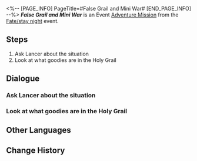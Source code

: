 <%-- [PAGE_INFO]
PageTitle=#False Grail and Mini War#
[END_PAGE_INFO] --%>
{{Stub|Dialogue.}}
{{Mission Infobox
|id            = 8034201
|title         = 
|image         = <!--Mission False Grail and Mini War.png-->
|type          = Adventure
|event_name    = Fate/stay night
|chapter       = 
|requirements  = {{cx}}<!--Hidden Mission ID 1040531--> completed
|summary       = <!--official mission summary from Fate's Atlas-->
|characters    = Trailblazer
|startLocation = [[<!--starting world-->]] - [[<!--starting area-->]]
|world         = <!--starting world-->
|area          = <!--starting area-->
|prev          = 
|next          = 
|rewards       = Credit*5,000
}}
'''''False Grail and Mini War''''' is an Event [[Adventure Mission]] from the [[Fate/stay night]] event.

==Steps==
# Ask Lancer about the situation
# Look at what goodies are in the Holy Grail

<!--
==Gameplay Notes==

--><!--
==Trial Character==

-->
==Dialogue==
{{Stub Dialogue}}
===Ask Lancer about the situation{{subst:void|<!--803420101-->}}===
{{Mission Description|type=adventure|location=<!--to be added-->|For reasons unknown, a particular otherworldly guest still remains in Penacony, seemingly tasked with a relatively important commission.}}
{{Dialogue Start}}
:{{tx}}
{{Dialogue End}}

===Look at what goodies are in the Holy Grail{{subst:void|<!--803420102-->}}===
{{Mission Description|type=adventure|location=<!--to be added-->|update|If the Holy Grail still possesses the ability to grant wishes, what will you wish for if there is another Holy Grail War?}}
{{Dialogue Start}}
:{{tx}}
{{Dialogue End}}

==Other Languages==
{{Other Languages
|en   = False Grail and Mini War
|zhs  = 拟似圣杯与微型战争
|zht  = 擬似聖杯與微型戰爭
|ja   = 擬似聖杯と小さな戦争
|ko   = 유사 성배와 작은 전쟁
|es   = Un falso Santo Grial y una guerra en miniatura
|fr   = Saint Graal factice et guerre miniature
|ru   = Виртуальный Святой Грааль и микровойны
|th   = จอกศักดิ์สิทธิ์จำลอง กับสงครามขนาดย่อม
|vi   = Chén Thánh Mô Phỏng Và Chiến Tranh Thu Nhỏ
|de   = Simulierter Heiliger Kelch und Mikrokriege
|id   = Cawan Suci Tiruan dan Perang Mikro
|pt   = Falso Graal e Mini Guerra
}}

==Change History==
{{Change History|3.4}}
